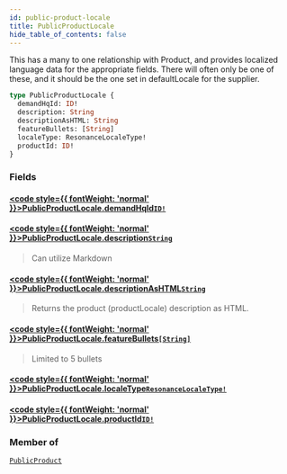 ```yaml
---
id: public-product-locale
title: PublicProductLocale
hide_table_of_contents: false
---
```








This has a many to one relationship with Product, and provides localized language data for the appropriate fields.
There will often only be one of these, and it should be the one set in defaultLocale for the supplier.

```graphql
type PublicProductLocale {
  demandHqId: ID!
  description: String
  descriptionAsHTML: String
  featureBullets: [String]
  localeType: ResonanceLocaleType!
  productId: ID!
}
```


### Fields

#### [<code style={{ fontWeight: 'normal' }}>PublicProductLocale.<b>demandHqId</b></code>](#)<Bullet />[`ID!`](/demand/api/graphql-storefront/reference/scalars/id) <Badge class="secondary" text="non-null"/> <Badge class="secondary" text="scalar"/>
> 
> 

#### [<code style={{ fontWeight: 'normal' }}>PublicProductLocale.<b>description</b></code>](#)<Bullet />[`String`](/demand/api/graphql-storefront/reference/scalars/string) <Badge class="secondary" text="scalar"/>
> Can utilize Markdown
> 

#### [<code style={{ fontWeight: 'normal' }}>PublicProductLocale.<b>descriptionAsHTML</b></code>](#)<Bullet />[`String`](/demand/api/graphql-storefront/reference/scalars/string) <Badge class="secondary" text="scalar"/>
> Returns the product (productLocale) description as HTML.
> 

#### [<code style={{ fontWeight: 'normal' }}>PublicProductLocale.<b>featureBullets</b></code>](#)<Bullet />[`[String]`](/demand/api/graphql-storefront/reference/scalars/string) <Badge class="secondary" text="list"/> <Badge class="secondary" text="scalar"/>
> Limited to 5 bullets
> 

#### [<code style={{ fontWeight: 'normal' }}>PublicProductLocale.<b>localeType</b></code>](#)<Bullet />[`ResonanceLocaleType!`](/demand/api/graphql-storefront/reference/enums/resonance-locale-type) <Badge class="secondary" text="non-null"/> <Badge class="secondary" text="enum"/>
> 
> 

#### [<code style={{ fontWeight: 'normal' }}>PublicProductLocale.<b>productId</b></code>](#)<Bullet />[`ID!`](/demand/api/graphql-storefront/reference/scalars/id) <Badge class="secondary" text="non-null"/> <Badge class="secondary" text="scalar"/>
> 
> 



### Member of

[`PublicProduct`](/demand/api/graphql-storefront/reference/objects/public-product)  <Badge class="secondary" text="object"/>



